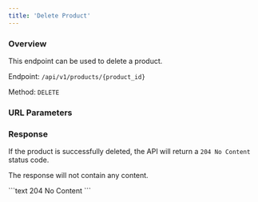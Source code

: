 ```yaml
---
title: 'Delete Product'
---
```



### Overview

This endpoint can be used to delete a product.

Endpoint: `/api/v1/products/{product_id}`

Method: `DELETE`

### URL Parameters

<ProductIdField action="delete"/>

### Response

If the product is successfully deleted, the API will return a `204 No Content` status code.

The response will not contain any content.

<ResponseExample>
    ```text 204
    No Content
    ```
</ResponseExample>